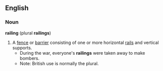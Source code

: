 ==English==
===Noun===
'''railing''' (plural '''railings''')
#A [[fence]] or [[barrier]] consisting of one or more horizontal [[rail]]s and vertical supports.
#* During the war, everyone's '''railings''' were taken away to make bombers.
#*Note: British use is normally the plural.